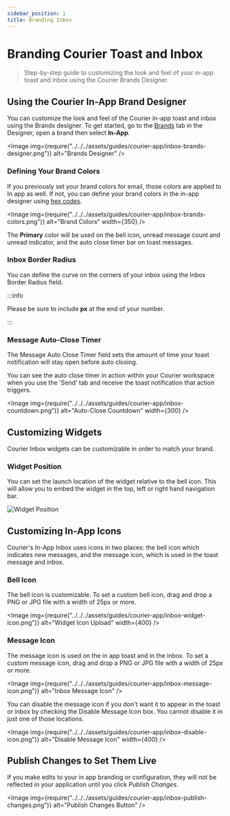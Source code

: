```yaml
---
sidebar_position: 1
title: Branding Inbox
---
```



# Branding Courier Toast and Inbox

> Step-by-step guide to customizing the look and feel of your in-app toast and inbox using the Courier Brands Designer.

## Using the Courier In-App Brand Designer

You can customize the look and feel of the Courier in-app toast and inbox using the Brands designer. To get started, go to the [Brands](https://app.courier.com/designer/brands) tab in the Designer, open a brand then select **In-App**.

<Image
  img={require("../../../assets/guides/courier-app/inbox-brands-designer.png")}
  alt="Brands Designer"
/>

### Defining Your Brand Colors

If you previously set your brand colors for email, those colors are applied to In app as well. If not, you can define your brand colors in the in-app designer using [hex codes](https://htmlcolorcodes.com/).

<Image
  img={require("../../../assets/guides/courier-app/inbox-brands-colors.png")}
  alt="Brand Colors" width={350}
/>

The **Primary** color will be used on the bell icon, unread message count and unread indicator, and the auto close timer bar on toast messages.


### Inbox Border Radius

You can define the curve on the corners of your inbox using the Inbox Border Radius field. 

:::info

Please be sure to include **px** at the end of your number.

:::

### Message Auto-Close Timer

The Message Auto Close Timer field sets the amount of time your toast notification will stay open before auto closing. 

You can see the auto close timer in action within your Courier workspace when you use the 'Send' tab and receive the toast notification that action triggers.

<Image
  img={require("../../../assets/guides/courier-app/inbox-countdown.png")}
  alt="Auto-Close Countdown"  width={300}
/>

## Customizing Widgets

Courier Inbox widgets can be customizable in order to match your brand.

### Widget Position

You can set the launch location of the widget relative to the bell icon. This will allow you to embed the widget in the top, left or right hand navigation bar.

<GifWrapper width={845} height={325} caption="Widget Position">

![Widget Position](../../../assets/guides/courier-app/inbox-widget-position.gif)

</GifWrapper>


## Customizing In-App Icons

Courier's In-App Inbox uses icons in two places: the bell icon which indicates new messages, and the message icon, which is used in the toast message and inbox.

 ### Bell Icon

 The bell icon is customizable. To set a custom bell icon, drag and drop a PNG or JPG file with a width of 25px or more.

<Image
  img={require("../../../assets/guides/courier-app/inbox-widget-icon.png")}
  alt="Widget Icon Upload" width={400}
/>

### Message Icon

The message icon is used on the in app toast and in the inbox. To set a custom message icon, drag and drop a PNG or JPG file with a width of 25px or more.

<Image
  img={require("../../../assets/guides/courier-app/inbox-message-icon.png")}
  alt="Inbox Message Icon"
/>

You can disable the message icon if you don't want it to appear in the toast or inbox by checking the Disable Message Icon box. You cannot disable it in just one of those locations.

<Image
  img={require("../../../assets/guides/courier-app/inbox-disable-icon.png")}
  alt="Disable Message Icon" width={400}
/>

## Publish Changes to Set Them Live

If you make edits to your in app branding or configuration, they will not be reflected in your application until you click _Publish Changes_.

<Image
  img={require("../../../assets/guides/courier-app/inbox-publish-changes.png")}
  alt="Publish Changes Button"
/>
